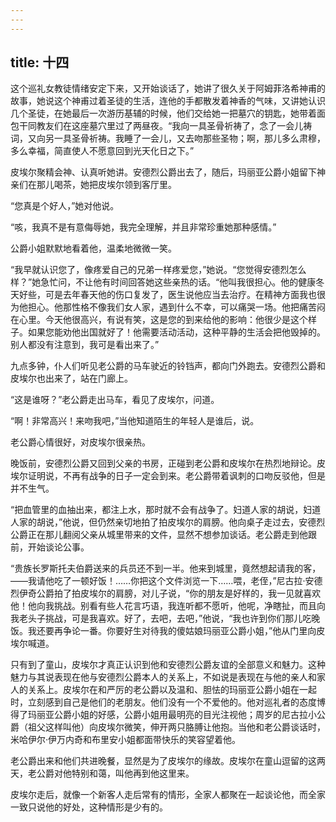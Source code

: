 ```yaml
---
---
---
```

title: 十四
---




这个巡礼女教徒情绪安定下来，又开始谈话了，她讲了很久关于阿姆菲洛希神甫的故事，她说这个神甫过着圣徒的生活，连他的手都散发着神香的气味，又讲她认识几个圣徒，在她最后一次游历基辅的时候，他们交给她一把墓穴的钥匙，她带着面包干同教友们在这座墓穴里过了两昼夜。“我向一具圣骨祈祷了，念了一会儿祷词，又向另一具圣骨祈祷。我睡了一会儿，又去吻那些圣物；啊，那儿多么肃穆，多么幸福，简直使人不愿意回到光天化日之下。”

皮埃尔聚精会神、认真听她讲。安德烈公爵出去了，随后，玛丽亚公爵小姐留下神亲们在那儿喝茶，她把皮埃尔领到客厅里。

“您真是个好人，”她对他说。

“咳，我真不是有意侮辱她，我完全理解，并且非常珍重她那种感情。”

公爵小姐默默地看着他，温柔地微微一笑。

“我早就认识您了，像疼爱自己的兄弟一样疼爱您，”她说。“您觉得安德烈怎么样？”她急忙问，不让他有时间回答她这些亲热的话。“他叫我很担心。他的健康冬天好些，可是去年春天他的伤口复发了，医生说他应当去治疗。在精神方面我也很为他担心。他那性格不像我们女人家，遇到什么不幸，可以痛哭一场。他把痛苦闷在心里。今天他很高兴，有说有笑，这是您的到来给他的影响：他很少是这个样子。如果您能劝他出国就好了！他需要活动活动，这种平静的生活会把他毁掉的。别人都没有注意到，我可是看出来了。”

九点多钟，仆人们听见老公爵的马车驶近的铃铛声，都向门外跑去。安德烈公爵和皮埃尔也出来了，站在门廊上。

“这是谁呀？”老公爵走出马车，看见了皮埃尔，问道。

“啊！非常高兴！来吻我吧，”当他知道陌生的年轻人是谁后，说。

老公爵心情很好，对皮埃尔很亲热。

晚饭前，安德烈公爵又回到父亲的书房，正碰到老公爵和皮埃尔在热烈地辩论。皮埃尔证明说，不再有战争的日子一定会到来。老公爵带着讽刺的口吻反驳他，但是并不生气。

“把血管里的血抽出来，都注上水，那时就不会有战争了。妇道人家的胡说，妇道人家的胡说，”他说，但仍然亲切地拍了拍皮埃尔的肩膀。他向桌子走过去，安德烈公爵正在那儿翻阅父亲从城里带来的文件，显然不想参加谈话。老公爵走到他跟前，开始谈论公事。

“贵族长罗斯托夫伯爵送来的兵员还不到一半。他来到城里，竟然想起请我的客，——我请他吃了一顿好饭！……你把这个文件浏览一下……喂，老侄，”尼古拉·安德烈伊奇公爵拍了拍皮埃尔的肩膀，对儿子说，“你的朋友是好样的，我一见就喜欢他！他向我挑战。别看有些人花言巧语，我连听都不愿听，他呢，净瞎扯，而且向我老头子挑战，可是我喜欢。好了，去吧，去吧，”他说，“我也许到你们那儿吃晚饭。我还要再争论一番。你要好生对待我的傻姑娘玛丽亚公爵小姐，”他从门里向皮埃尔喊道。

只有到了童山，皮埃尔才真正认识到他和安德烈公爵友谊的全部意义和魅力。这种魅力与其说表现在他与安德烈公爵本人的关系上，不如说是表现在与他的亲人和家人的关系上。皮埃尔在和严厉的老公爵以及温和、胆怯的玛丽亚公爵小姐在一起时，立刻感到自己是他们的老朋友。他们没有一个不爱他的。他对巡礼者的态度博得了玛丽亚公爵小姐的好感，公爵小姐用最明亮的目光注视他；周岁的尼古拉小公爵（祖父这样叫他）向皮埃尔微笑，伸开两只胳膊让他抱。当他和老公爵谈话时，米哈伊尔·伊万内奇和布里安小姐都面带快乐的笑容望着他。

老公爵出来和他们共进晚餐，显然是为了皮埃尔的缘故。皮埃尔在童山逗留的这两天，老公爵对他特别和蔼，叫他再到他这里来。

皮埃尔走后，就像一个新客人走后常有的情形，全家人都聚在一起谈论他，而全家一致只说他的好处，这种情形是少有的。